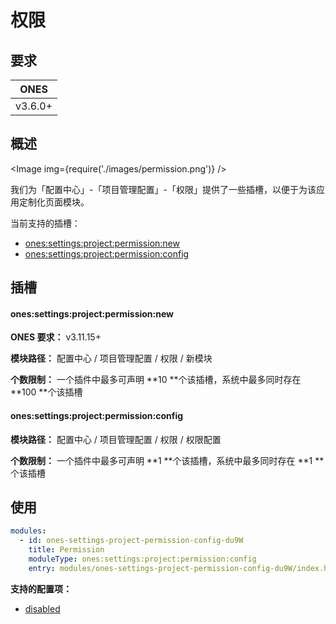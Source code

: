 
# 权限

## 要求

|  ONES   |
| :-----: |
| v3.6.0+ |

## 概述

<Image img={require('./images/permission.png')} />

我们为「配置中心」-「项目管理配置」-「权限」提供了一些插槽，以便于为该应用定制化页面模块。

当前支持的插槽：

- [ones:settings:project:permission:new](#onessettingsprojectpermissionnew)
- [ones:settings:project:permission:config](#onessettingsprojectpermissionconfig)

## 插槽

#### ones:settings:project:permission:new

**ONES 要求：** v3.11.15+

**模块路径：** 配置中心 / 项目管理配置 / 权限 / 新模块

**个数限制：** 一个插件中最多可声明 **10 **个该插槽，系统中最多同时存在 **100 **个该插槽

#### ones:settings:project:permission:config

**模块路径：** 配置中心 / 项目管理配置 / 权限 / 权限配置

**个数限制：** 一个插件中最多可声明 **1 **个该插槽，系统中最多同时存在 **1 **个该插槽

## 使用

```yaml
modules:
  - id: ones-settings-project-permission-config-du9W
    title: Permission
    moduleType: ones:settings:project:permission:config
    entry: modules/ones-settings-project-permission-config-du9W/index.html
```

**支持的配置项：**

- [disabled](../../../../../../reference/config/plugin.yaml#disabled)
